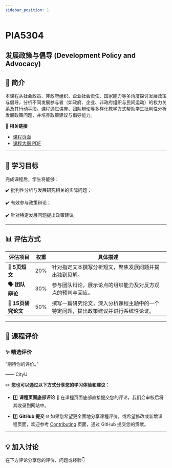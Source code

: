 ```yaml
---
sidebar_position: 1
---
```


# PIA5304
## 发展政策与倡导 (Development Policy and Advocacy)

## **📘 简介**
本课程从社会政策、非政府组织、企业社会责任、国家能力等多角度探讨发展政策与倡导，分析不同发展参与者（如政府、企业、非政府组织与民间运动）的权力关系及其行动手段。课程通过讲座、团队辩论等多样化教学方式帮助学生批判性分析发展政策问题，并培养政策建议与倡导能力。

🔗 **相关链接**
- [课程页面](https://www.cityu.edu.hk/catalogue/pg/202425/course/PIA5304.htm)
- [课程大纲 PDF](https://www.cityu.edu.hk/catalogue/pg/202425/course/PIA5304.pdf)

---

## **🎯 学习目标**

完成课程后，学生将能够：

✔️ 批判性分析与发展研究相关的实际问题；

✔️ 有效参与政策辩论；

✔️ 针对特定发展问题提出政策建议。

---

## **📊 评估方式**

| **评估项目**             | **权重** | **具体描述**                                                                                     |
|--------------------------|----------|--------------------------------------------------------------------------------------------------|
| **📝 5页短文**           | 20%      | 针对指定文本撰写分析短文，聚焦发展问题并提出独到见解。                                                |
| **🗣️ 团队辩论**          | 30%      | 参与团队辩论，展示论点的组织能力及对反方观点的预判与回应。                                              |
| **📄 15页研究论文**       | 50%      | 撰写一篇研究论文，深入分析课程主题中的一个特定问题，提出政策建议并进行系统性论证。                             |

---

## **💬 课程评价**

### ✨ **精选评价**
<div className={commentStyles.commentBox}>
    <p className={commentStyles.commentText}>
        “期待你的评价。”
    </p>
    <p className={commentStyles.commentAuthor}>—— CityU</p>
</div>

✏️ **您也可以通过以下方式分享您的学习体验和建议：**

- 1️⃣ **课程页面底部评论**
💬 在课程页面底部直接提交您的评论，我们会审核后将其收录到网站中。

- 2️⃣ **GitHub 提交**
🌐 如果您希望更全面地分享课程评价，或希望修改或新增课程页面，欢迎参考 [Contributing](https://penjc.github.io/CityU/contributing) 页面，通过 GitHub 提交您的贡献。

---

## **💡 加入讨论**

在下方评论分享您的评价、问题或经验👇
<Utterances />
